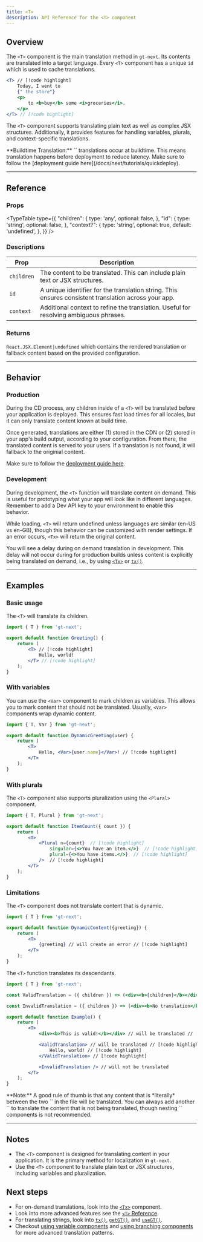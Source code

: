 ```yaml
---
title: <T>
description: API Reference for the <T> component
---
```


## Overview

The `<T>` component is the main translation method in `gt-next`.
Its contents are translated into a target language.
Every `<T>` component has a unique `id` which is used to cache translations.

```jsx
<T> // [!code highlight]
    Today, I went to
    {" the store"}
    <p>
        to <b>buy</b> some <i>groceries</i>.
    </p>
</T> // [!code highlight]
```

The `<T>` component supports translating plain text as well as complex JSX structures.
Additionally, it provides features for handling variables, plurals, and context-specific translations.

<Callout>
**Buildtime Translation:**
`<T>` translations occur at buildtime.
This means translation happens before deployment to reduce latency.
Make sure to follow the [deployment guide here](/docs/next/tutorials/quickdeploy).
</Callout>

---

## Reference


### Props
<TypeTable
  type={{
    "children": {
        type: 'any',
        optional: false,
    },
    "id": {
        type: 'string',
        optional: false,
    },
    "context?": {
        type: 'string',
        optional: true,
        default: 'undefined',
    },
  }}
/>

### Descriptions
| Prop            | Description                                                                                     |
|-----------------|-------------------------------------------------------------------------------------------------|
| `children`  | The content to be translated. This can include plain text or JSX structures.                    |
| `id`        | A unique identifier for the translation string. This ensures consistent translation across your app. |
| `context`   | Additional context to refine the translation. Useful for resolving ambiguous phrases.           |

### Returns


`React.JSX.Element|undefined` which contains the rendered translation or fallback content based on the provided configuration.

---

## Behavior

### Production
During the CD process, any children inside of a `<T>` will be translated before your application is deployed.
This ensures fast load times for all locales, but it can only translate content known at build time.

Once generated, translations are either (1) stored in the CDN or (2) stored in your app's build output, according to your configuration.
From there, the translated content is served to your users.
If a translation is not found, it will fallback to the originial content.

Make sure to follow the [deployment guide here](/docs/next/tutorials/quickdeploy).

### Development
During development, the `<T>` function will translate content on demand.
This is useful for prototyping what your app will look like in different languages.
Remember to add a Dev API key to your environment to enable this behavior.


While loading, `<T>` will return undefined unless languages are similar (en-US vs en-GB), though this behavior can be customized with render settings.
If an error occurs, `<Tx>` will return the original content.

You will see a delay during on demand translation in development.
This delay will not occur during for production builds unless content is explicitly being translated on demand,
i.e., by using [`<Tx>`](/docs/next/api/components/tx) or [`tx()`](/docs/next/api/strings/tx).

---

## Examples

### Basic usage

The `<T>` will translate its children.

```jsx title="SimpleTranslation.jsx" copy
import { T } from 'gt-next';

export default function Greeting() {
    return (
        <T> // [!code highlight]
            Hello, world!
        </T> // [!code highlight]
    );
}
```


### With variables
You can use the `<Var>` component to mark children as variables.
This allows you to mark content that should not be translated.
Usually, `<Var>` components wrap dynamic content.

```jsx title="DynamicGreeting.jsx" copy
import { T, Var } from 'gt-next';

export default function DynamicGreeting(user) {
    return (
        <T>
            Hello, <Var>{user.name}</Var>! // [!code highlight]
        </T>
    );
}
```

### With plurals
The `<T>` component also supports pluralization using the `<Plural>` component.

```jsx title="ItemCount.jsx" copy
import { T, Plural } from 'gt-next';

export default function ItemCount({ count }) {
    return (
        <T>
            <Plural n={count}  // [!code highlight] 
                singular={<>You have an item.</>}  // [!code highlight] 
                plural={<>You have items.</>}  // [!code highlight] 
            />  // [!code highlight]
        </T>
    );
}
```

### Limitations

The `<T>` component does not translate content that is dynamic.

```jsx title="DynamicContent.jsx" copy
import { T } from 'gt-next';

export default function DynamicContent({greeting}) {
    return (
        <T>
            {greeting} // will create an error // [!code highlight]
        </T>
    );
}
```

The `<T>` function translates its descendants.

```jsx title="Example.jsx" copy
import { T } from 'gt-next';

const ValidTranslation = ({ children }) => (<div><b>{children}</b></div>);

const InvalidTranslation = ({ children }) => (<div><b>No translation</b></div>);

export default function Example() {
    return (
        <T>
            <div><b>This is valid!</b></div> // will be translated // [!code highlight]

            <ValidTranslation> // will be translated // [!code highlight]
                Hello, world! // [!code highlight]
            </ValidTranslation> // [!code highlight]

            <InvalidTranslation /> // will not be translated
        </T>
    );
}
```
<Callout>
**Note:** A good rule of thumb is that any content that is *literally* between the two `<T>` in the file will be translated.
You can always add another `<T>` to translate the content that is not being translated, though nesting `<T>` components is not recommended.
</Callout>

---
    
## Notes
 * The `<T>` component is designed for translating content in your application. It is the primary method for localization in `gt-next`.
 * Use the `<T>` component to translate plain text or JSX structures, including variables and pluralization.

## Next steps
 * For on-demand translations, look into the [`<Tx>`](/docs/next/api/components/tx) component.
 * Look into more advanced features see the [`<T>` Reference](/docs/next/reference/t-reference).
 * For translating strings, look into [`tx()`](/docs/next/api/strings/tx), [`getGT()`](/docs/next/api/dictionary/getGT), and [`useGT()`](/docs/next/api/dictionary/useGT).
 * Checkout [using variable components](/docs/next/reference/using-variable-components) and [using branching components](/docs/next/reference/using-branching-components) for more advanced translation patterns.